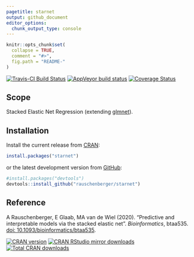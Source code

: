 ```yaml
---
pagetitle: starnet
output: github_document
editor_options: 
  chunk_output_type: console
---
```


<!-- Modify xxx.Rmd, not xxx.md! -->

```r
knitr::opts_chunk$set(
  collapse = TRUE,
  comment = "#>",
  fig.path = "README-"
)
```

[![Travis-CI Build Status](https://travis-ci.org/rauschenberger/starnet.svg)](https://travis-ci.org/rauschenberger/starnet)
[![AppVeyor build status](https://ci.appveyor.com/api/projects/status/github/rauschenberger/starnet?svg=true)](https://ci.appveyor.com/project/rauschenberger/starnet)
[![Coverage Status](https://codecov.io/github/rauschenberger/starnet/coverage.svg?branch=master)](https://codecov.io/github/rauschenberger/starnet)

## Scope

Stacked Elastic Net Regression (extending [glmnet](https://CRAN.R-project.org/package=glmnet)).

## Installation

Install the current release from [CRAN](https://CRAN.R-project.org/package=starnet):

```r
install.packages("starnet")
```

or the latest development version from [GitHub](https://github.com/rauschenberger/starnet):

```r
#install.packages("devtools")
devtools::install_github("rauschenberger/starnet")
```

## Reference

A Rauschenberger, E Glaab, MA van de Wiel (2020). "Predictive and interpretable models via the stacked elastic net". *Bioinformatics*, btaa535. [doi: 10.1093/bioinformatics/btaa535](https://doi.org/10.1093/bioinformatics/btaa535).

[![CRAN version](https://www.r-pkg.org/badges/version/starnet)](https://CRAN.R-project.org/package=starnet)
[![CRAN RStudio mirror downloads](https://cranlogs.r-pkg.org/badges/starnet)](https://CRAN.R-project.org/package=starnet)
[![Total CRAN downloads](https://cranlogs.r-pkg.org/badges/grand-total/starnet)](https://CRAN.R-project.org/package=starnet)
